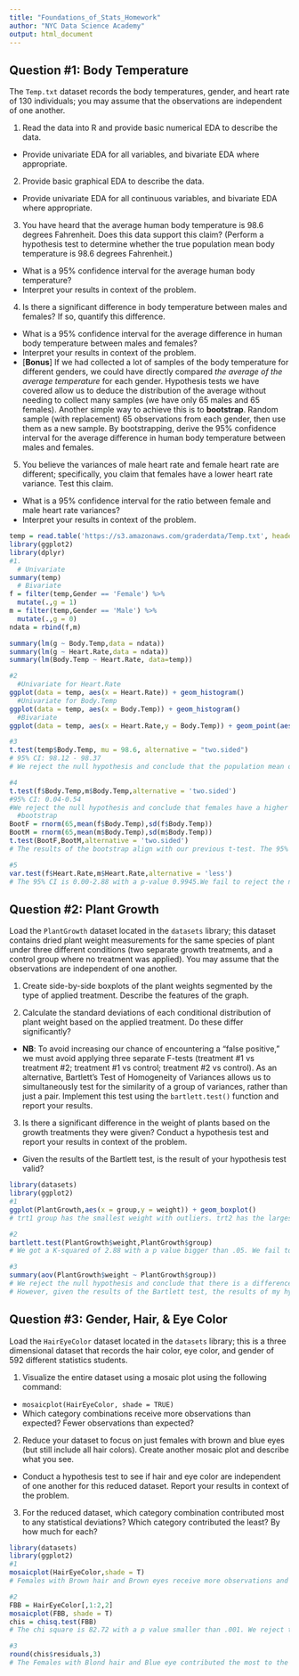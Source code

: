 ```yaml
---
title: "Foundations_of_Stats_Homework"
author: "NYC Data Science Academy"
output: html_document
---
```

## Question #1: Body Temperature

The `Temp.txt` dataset records the body temperatures, gender, and heart rate of 130 individuals; you may assume that the observations are independent of one another.

1. Read the data into R and provide basic numerical EDA to describe the data.
  + Provide univariate EDA for all variables, and bivariate EDA where appropriate.

2. Provide basic graphical EDA to describe the data.
  + Provide univariate EDA for all continuous variables, and bivariate EDA where appropriate.

3. You have heard that the average human body temperature is 98.6 degrees Fahrenheit. Does this data support this claim? (Perform a hypothesis test to determine whether the true population mean body temperature is 98.6 degrees Fahrenheit.)
  + What is a 95% confidence interval for the average human body temperature?
  + Interpret your results in context of the problem.

4. Is there a significant difference in body temperature between males and females? If so, quantify this difference.
  + What is a 95% confidence interval for the average difference in human body temperature between males and females?
  + Interpret your results in context of the problem.
  + [**Bonus**] If we had collected a lot of samples of the body temperature for different genders, we could have directly compared *the average of the average temperature* for each gender. Hypothesis tests we have covered allow us to deduce the distribution of the average without needing to collect many samples (we have only 65 males and 65 females). Another simple way to achieve this is to **bootstrap**. Random sample (with replacement) 65 observations from each gender, then use them as a new sample. By bootstrapping, derive the 95% confidence interval for the average difference in human body temperature between males and females.

5. You believe the variances of male heart rate and female heart rate are different; specifically, you claim that females have a lower heart rate variance. Test this claim.
  + What is a 95% confidence interval for the ratio between female and male heart rate variances?
  + Interpret your results in context of the problem.

```r
temp = read.table('https://s3.amazonaws.com/graderdata/Temp.txt', header = TRUE)
library(ggplot2)
library(dplyr)
#1. 
  # Univariate 
summary(temp)
  # Bivariate
f = filter(temp,Gender == 'Female') %>%
  mutate(.,g = 1)
m = filter(temp,Gender == 'Male') %>%
  mutate(.,g = 0)
ndata = rbind(f,m)

summary(lm(g ~ Body.Temp,data = ndata))
summary(lm(g ~ Heart.Rate,data = ndata))
summary(lm(Body.Temp ~ Heart.Rate, data=temp))

#2 
  #Univariate for Heart.Rate
ggplot(data = temp, aes(x = Heart.Rate)) + geom_histogram()
  #Univariate for Body.Temp
ggplot(data = temp, aes(x = Body.Temp)) + geom_histogram()
  #Bivariate
ggplot(data = temp, aes(x = Heart.Rate,y = Body.Temp)) + geom_point(aes(color = Gender)) + geom_smooth(method = 'lm',formula = y~x)

#3 
t.test(temp$Body.Temp, mu = 98.6, alternative = "two.sided")
# 95% CI: 98.12 - 98.37
# We reject the null hypothesis and conclude that the population mean of average human body temperature is smaller than 98.6 Fahrenheit(t = -5.45, p<.001)

#4
t.test(f$Body.Temp,m$Body.Temp,alternative = 'two.sided')
#95% CI: 0.04-0.54
#We reject the null hypothesis and conclude that females have a higher average body temperature than males(t = 2.29, p<0.05)
  #bootstrap
BootF = rnorm(65,mean(f$Body.Temp),sd(f$Body.Temp))
BootM = rnorm(65,mean(m$Body.Temp),sd(m$Body.Temp))
t.test(BootF,BootM,alternative = 'two.sided')
# The results of the bootstrap align with our previous t-test. The 95% CI is 0.12 to 0.64. 

#5
var.test(f$Heart.Rate,m$Heart.Rate,alternative = 'less')
# The 95% CI is 0.00-2.88 with a p-value 0.9945.We fail to reject the null hypothesis and conclude that the variances of female heart beat is not lower than that of male heart beat. 
```

## Question #2: Plant Growth

Load the `PlantGrowth` dataset located in the `datasets` library; this dataset contains dried plant weight measurements for the same species of plant under three different conditions (two separate growth treatments, and a control group where no treatment was applied). You may assume that the observations are independent of one another.

1. Create side-by-side boxplots of the plant weights segmented by the type of applied treatment. Describe the features of the graph.

2. Calculate the standard deviations of each conditional distribution of plant weight based on the applied treatment. Do these differ significantly?
  + **NB**: To avoid increasing our chance of encountering a "false positive," we must avoid applying three separate F-tests (treatment #1 vs treatment #2; treatment #1 vs control; treatment #2 vs control). As an alternative, Bartlett's Test of Homogeneity of Variances allows us to simultaneously test for the similarity of a group of variances, rather than just a pair. Implement this test using the `bartlett.test()` function and report your results.
  
3. Is there a significant difference in the weight of plants based on the growth treatments they were given? Conduct a hypothesis test and report your results in context of the problem. 
  + Given the results of the Bartlett test, is the result of your hypothesis test valid?



```r
library(datasets)
library(ggplot2)
#1
ggplot(PlantGrowth,aes(x = group,y = weight)) + geom_boxplot()
# trt1 group has the smallest weight with outliers. trt2 has the largest weight and smaller variances. ctrl group's average weight is in the middle with bigger variances. 

#2
bartlett.test(PlantGrowth$weight,PlantGrowth$group)
# We got a K-squared of 2.88 with a p value bigger than .05. We fail to reject the null hypothesis and conclude that the three groups don't differ on standard deviations.

#3 
summary(aov(PlantGrowth$weight ~ PlantGrowth$group))
# We reject the null hypothesis and conclude that there is a difference in the weight of plants with different treatment conditons(F(2,27) = 4.84, p < 0.05).
# However, given the results of the Bartlett test, the results of my hypothesis test is valid because the three groups have achieved a similarity of variances. 
```

## Question #3: Gender, Hair, & Eye Color

Load the `HairEyeColor` dataset located in the `datasets` library; this is a three dimensional dataset that records the hair color, eye color, and gender of 592 different statistics students.

1. Visualize the entire dataset using a mosaic plot using the following command:
  + `mosaicplot(HairEyeColor, shade = TRUE)`
  + Which category combinations receive more observations than expected? Fewer observations than expected?
  
2. Reduce your dataset to focus on just females with brown and blue eyes (but still include all hair colors). Create another mosaic plot and describe what you see.
  + Conduct a hypothesis test to see if hair and eye color are independent of one another for this reduced dataset. Report your results in context of the problem.

3. For the reduced dataset, which category combination contributed most to any statistical deviations? Which category contributed the least? By how much for each?


```r
library(datasets)
library(ggplot2)
#1
mosaicplot(HairEyeColor,shade = T)
# Females with Brown hair and Brown eyes receive more observations and Males with Blond hair and Brown eyes receive fewer observations than expected.

#2 
FBB = HairEyeColor[,1:2,2]
mosaicplot(FBB, shade = T)
chis = chisq.test(FBB)
# The chi square is 82.72 with a p value smaller than .001. We reject the null hypothesis and conclude that eye and hair color are not independent to each other. There is a relationship between the two variables.

#3 
round(chis$residuals,3)
# The Females with Blond hair and Blue eye contributed the most to the independence test. Females with Red hair and Brown eyes contributed the least. 
```

